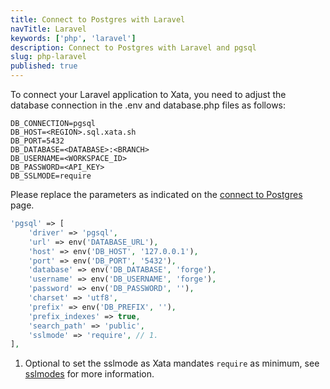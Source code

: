 ```yaml
---
title: Connect to Postgres with Laravel
navTitle: Laravel
keywords: ['php', 'laravel']
description: Connect to Postgres with Laravel and pgsql
slug: php-laravel
published: true
---
```


To connect your Laravel application to Xata, you need to adjust the database connection in the .env and database.php files as follows:

```text title=".env"
DB_CONNECTION=pgsql
DB_HOST=<REGION>.sql.xata.sh
DB_PORT=5432
DB_DATABASE=<DATABASE>:<BRANCH>
DB_USERNAME=<WORKSPACE_ID>
DB_PASSWORD=<API_KEY>
DB_SSLMODE=require
```

Please replace the parameters as indicated on the [connect to Postgres](/docs/postgres) page.

```php title="app/config/database.php"
'pgsql' => [
    'driver' => 'pgsql',
    'url' => env('DATABASE_URL'),
    'host' => env('DB_HOST', '127.0.0.1'),
    'port' => env('DB_PORT', '5432'),
    'database' => env('DB_DATABASE', 'forge'),
    'username' => env('DB_USERNAME', 'forge'),
    'password' => env('DB_PASSWORD', ''),
    'charset' => 'utf8',
    'prefix' => env('DB_PREFIX', ''),
    'prefix_indexes' => true,
    'search_path' => 'public',
    'sslmode' => 'require', // 1.
],
```

1. Optional to set the sslmode as Xata mandates `require` as minimum, see [sslmodes](/docs/postgres#ssl-required) for more information.
